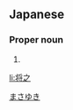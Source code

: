 ==Japanese==
{{ja-kanjitab|将|之}}

===Proper noun===
{{ja-pos|proper|まさゆき}}

# {{given name|male|lang=ja}}

[[Category:Japanese male given names|まさゆき]]

[[li:将之]]